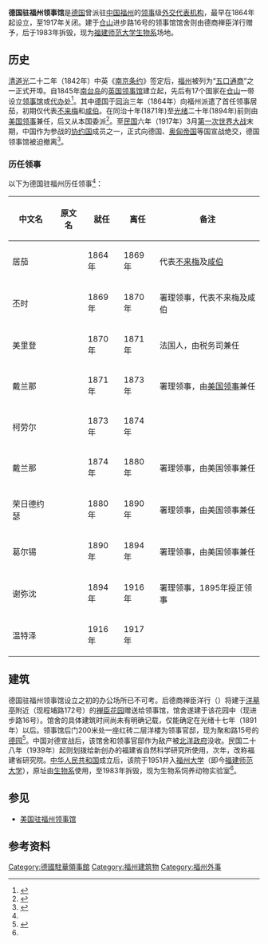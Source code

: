 {{Infobox diplomatic mission
| name= 德国驻福州领事馆<br><small>{{lang|de|Deutsches Konsulat Futschou}}</small>
| image=
| caption=
| width=
| open = 1864年
| close = 1917年
| address = [[仓山|仓山]]进步路16号
| location= {{flag|QING}}[[福州|福州]]
| department= {{flagicon|Germany|empire}} [[德國外交部|德國外交部]]
}}
'''德国驻福州领事馆'''是[[德国|德国]]曾派驻[[中国|中国]][[福州|福州]]的[[领事|领事]]级[[外交代表机构|外交代表机构]]，最早在1864年起设立，至1917年关闭。建于[[仓山|仓山]]进步路16号的领事馆馆舍则由德商禅臣洋行赠予，后于1983年拆毁，现为[[福建师范大学|福建师范大学]][[生物系|生物系]]场地。

==历史==
[[清朝|清]][[道光|道光]]二十二年（1842年）中英《[[南京条约|南京条约]]》签定后，[[福州|福州]]被列为“[[五口通商|五口通商]]”之一正式开埠。自1845年[[南台岛|南台岛]]的[[英国领事馆|英国领事馆]]建立起，先后有17个国家在[[仓山|仓山]]一带设立[[领事馆|领事馆]]或[[代办|代办处]]<ref name="福州市档案局">{{cite web|url=http://www.fzda.gov.cn/tslmshow.asp?id=5196|title=各国驻福州领事馆追踪|publisher=福州市档案局（馆）|date=2007-07-05|accessdate=2015-04-01|deadurl=yes|archiveurl=https://web.archive.org/web/20150402125234/http://www.fzda.gov.cn/tslmshow.asp?id=5196|archivedate=2015-04-02}}</ref>。其中[[德国|德国]]于[[同治|同治]]三年（1864年）向福州派遣了首任领事居茄，初期仅代表[[不来梅|不来梅]]和[[汉堡|咸伯]]。在同治十年(1871年)至[[光绪|光绪]]二十年(1894年)前则由[[美国驻福州领事馆|美国领事]]兼任，后又从本国委派<ref name="福建省情资料库">{{cite web|url=http://www.fjsq.gov.cn/showtext.asp?ToBook=146&index=12&|title=外国驻闽机构|publisher=福建省情资料库|accessdate=2015-04-01|archive-url=https://web.archive.org/web/20150402113854/http://www.fjsq.gov.cn/showtext.asp?ToBook=146&index=12&|archive-date=2015-04-02|dead-url=yes}}</ref>。至[[中華民國大陸時期|民国]]六年（1917年）3月[[第一次世界大战|第一次世界大战]]末期，中国作为参战的[[协约国|协约国]]成员之一，正式向德国、[[奥匈帝国|奥匈帝国]]等国宣战绝交，德国领事馆被迫撤离<ref>{{cite web|url=http://www.hbjy88.com/article/showarticle.asp?articleid=239|title=汉口五国租界“客邮”始末|publisher=湖北集邮|date=2006-04-19|accessdate=2015-03-27|deadurl=yes|archiveurl=https://web.archive.org/web/20150402142256/http://www.hbjy88.com/article/showarticle.asp?articleid=239|archivedate=2015-04-02}}</ref>。

===历任领事===
以下为德国驻福州历任领事<ref name="福建省情资料库"/>：
{| class="wikitable" 
|- 
! 中文名
! 原文名
! 就任
! 离任
! 备注
|-
| 居茄 || {{lang|de|H. Krüger}} || 1864年 || 1869年 || 代表[[不来梅|不来梅]]及[[汉堡|咸伯]]
|-
| 丕时 || {{lang|de|H. Peers}} || 1869年 || 1870年|| 署理领事，代表不来梅及咸伯
|-
| 美里登 || {{lang|fr|Baron de Méritens}} || 1870年 || 1871年 || 法国人，由税务司兼任
|-
| 戴兰那 || {{lang|en|M. M. De Lano}} || 1871年 || 1873年 || 署理领事，由[[美国驻福州领事馆|美国领事]]兼任
|-
| 柯劳尔 || {{lang|de|R. Krauel}} || 1873年 || 1874年 || 
|-
| 戴兰那 || {{lang|en|M. M. De Lano}} || 1874年 || 1880年 || 署理领事，由美国领事兼任
|-
| 荣日德约瑟 || {{lang|en|Joseph C. A. Wingate}} || 1880年 || 1890年 || 署理领事，由美国领事兼任
|-
| 葛尔锡 || {{lang|en|Samuel L. Gracey}} || 1890年 || 1894年 || 署理领事，由美国领事兼任
|-
| 谢弥沈 || {{lang|de|G. Siemssen}} || 1894年 || 1916年 || 署理领事，1895年授正领事
|-
| 温特泽 || {{lang|de|H. Wintzer}} || 1916年 || 1917年 || 
|}

==建筑==
德国驻福州领事馆设立之初的办公场所已不可考。后德商禅臣洋行（{{lang|de|Siemssen & Krohn}}）将建于[[洋墓亭|洋墓亭]]附近（现程埔路172号）的[[禅臣花园|禅臣花园]]赠送给领事馆，馆舍遂建于该花园中（现进步路16号）。馆舍的具体建筑时间尚未有明确记载，仅能确定在光绪十七年（1891年）以后。领事馆后门200米处一座红砖二层洋楼为领事官邸，现为聚和路15号的[[德园|德园]]<ref>{{cite web|url=http://fj.sina.com.cn/life/l/w/2009-12-21/09221239.html|title=寻访榕城老街：仓山近代领事馆|publisher=新浪|date=2009-12-21|accessdate=2015-04-01|archive-url=https://web.archive.org/web/20150402095655/http://fj.sina.com.cn/life/l/w/2009-12-21/09221239.html|archive-date=2015-04-02|dead-url=yes}}</ref>。中国对德宣战后，该馆舍和领事官邸作为敌产被[[北洋政府|北洋政府]]没收。民国二十八年（1939年）起则划拨给新创办的福建省自然科学研究所使用，次年，改称福建省研究院。[[中华人民共和国|中华人民共和国]]成立后，该院于1951并入[[福州大学|福州大学]]（即今[[福建师范大学|福建师范大学]]），原址由[[生物系|生物系]]使用，至1983年拆毁，现为生物系饲养动物实验室<ref name="福州市档案局"/>。

==参见==
* [[美国驻福州领事馆|美国驻福州领事馆]]

==参考资料==
{{portal box|國際關係|德國|福建}}
{{reflist}}

{{德國駐外機構}}
{{中德关系}}

[[Category:德國駐華領事館|Category:德國駐華領事館]]
[[Category:福州建筑物|Category:福州建筑物]]
[[Category:福州外事|Category:福州外事]]